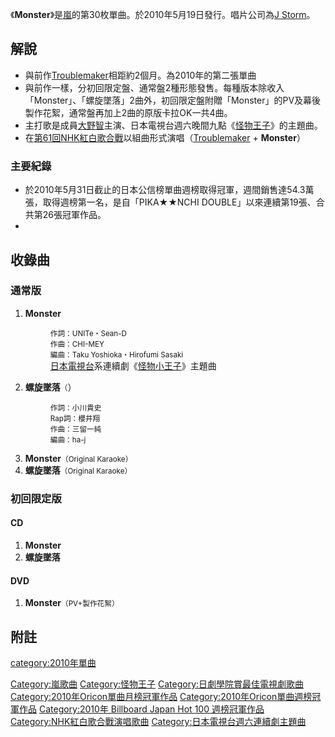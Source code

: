 {{unreferenced|time=2010-08-04T01:58:46+00:00}}
{{Infobox Single
| Name = Monster
| Cover = Arashi-Monster-RE.jpg
| Cover Size = 
| Caption = 
| Artist = [[嵐|嵐]]
| from Album =
| A-side = Monster
| B-side = 螺旋墜落
| Released = 2010年5月19日
| Format = [[唱片|唱片]]
| Recorded = 2010年
| Genre = [[J-Pop|J-Pop]]
| Length = 通常：18分10秒
| Label = [[J_Storm|J Storm]]
| Writer =
| Producer =  
| Certification  = *雙白金（唱片，[[日本唱片協會|日本唱片協會]]）
| Chart position = *週榜第1名（[[Oricon|Oricon]]）
*2010年5月度月榜第1名（Oricon）
*2010年6月度月榜第6名（Oricon）
*2010年上半年度第2名（Oricon）
*2010年度年榜第4名（Oricon）
| Last single = [[Troublemaker|Troublemaker]]<br />（2010年）
| This single = '''Monster'''<br />（2010年）
| Next single = [[To_be_free|To be free]]<br />（2010年）
}}
《'''Monster'''》是[[嵐|嵐]]的第30枚單曲。於2010年5月19日發行。唱片公司為[[J_Storm|J Storm]]。

== 解說 ==
*與前作[[Troublemaker|Troublemaker]]相距約2個月。為2010年的第二張單曲
*與前作一樣，分初回限定盤、通常盤2種形態發售。每種版本除收入「Monster」、「螺旋墜落」2曲外，初回限定盤附贈「Monster」的PV及幕後製作花絮，通常盤再加上2曲的原版卡拉OK一共4曲。
*主打歌是成員[[大野智|大野智]]主演、日本電視台週六晚間九點《[[怪物王子|怪物王子]]》的主題曲。
* 在[[第61回NHK紅白歌合戰|第61回NHK紅白歌合戰]]以組曲形式演唱（[[Troublemaker|Troublemaker]] + '''Monster'''）

=== 主要紀錄 ===
*於2010年5月31日截止的日本公信榜單曲週榜取得冠軍，週間銷售達54.3萬張，取得週榜第一名，是自「PIKA★★NCHI DOUBLE」以來連續第19張、合共第26張冠軍作品。
*

== 收錄曲 ==
=== 通常版 ===
#'''Monster'''<span style="font-size:smaller"></span>
#:<span style="font-size:smaller">作詞：UNITe・Sean-D</span>
#:<span style="font-size:smaller">作曲：CHI-MEY</span>
#:<span style="font-size:smaller">編曲：Taku Yoshioka・Hirofumi Sasaki</span>
#:[[日本電視台|日本電視台]]系連續劇《[[怪物小王子|怪物小王子]]》主題曲
#'''螺旋墜落'''<span style="font-size:smaller">（{{lang|ja|スパイラル}}</span>）
#:<span style="font-size:smaller">作詞：小川貴史</span>
#:<span style="font-size:smaller">Rap詞：櫻井翔　</span>
#:<span style="font-size:smaller">作曲：三留一純</span>
#:<span style="font-size:smaller">編曲：ha-j</span>
#'''Monster'''<span style="font-size:smaller">（Original Karaoke）</span>
#'''螺旋墜落'''<span style="font-size:smaller">（Original Karaoke）</span>

=== 初回限定版 ===
==== CD ====
#'''Monster'''
#'''螺旋墜落'''
==== DVD ====
#'''Monster'''<span style="font-size:smaller">（PV+製作花絮）</span>

== 附註 ==
{{Reflist}}

{{嵐}}
{{日本電視台週六連續劇主題曲2010年代前半部|日本電視台週六連續劇主題曲2010年代前半部 = }}
{{日劇學院賞最佳電視劇歌曲}}
{{Oricon單曲月榜冠軍 (2010年代前期)|2010年5月}}
{{Oricon單曲週榜冠軍 (2010年)|2010年5月31日}}
{{Billboard JAPAN Hot 100 週榜冠軍 (2010年)|2010年5月31日}}
{{TV LIFE年度日劇大賞最佳主題曲獎}}

[[Category:嵐歌曲|Category:嵐歌曲]]
[[category:2010年單曲|category:2010年單曲]]
[[Category:怪物王子|Category:怪物王子]]
[[Category:日劇學院賞最佳電視劇歌曲|Category:日劇學院賞最佳電視劇歌曲]]
[[Category:2010年Oricon單曲月榜冠軍作品|Category:2010年Oricon單曲月榜冠軍作品]]
[[Category:2010年Oricon單曲週榜冠軍作品|Category:2010年Oricon單曲週榜冠軍作品]]
[[Category:2010年_Billboard_Japan_Hot_100_週榜冠軍作品|Category:2010年 Billboard Japan Hot 100 週榜冠軍作品]]
[[Category:NHK紅白歌合戰演唱歌曲|Category:NHK紅白歌合戰演唱歌曲]]
[[Category:日本電視台週六連續劇主題曲|Category:日本電視台週六連續劇主題曲]]
